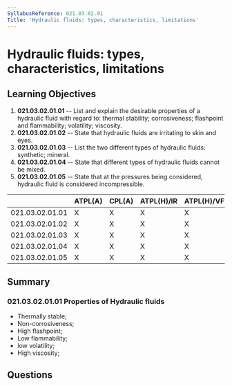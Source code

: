 ```yaml
---
SyllabusReference: 021.03.02.01
Title: 'Hydraulic fluids: types, characteristics, limitations'
---
```


# Hydraulic fluids: types, characteristics, limitations

## Learning Objectives

1. **021.03.02.01.01** -- List and explain the desirable properties of a hydraulic
   fluid with regard to: thermal stability; corrosiveness; flashpoint and
   flammability; volatility; viscosity.
2. **021.03.02.01.02** -- State that hydraulic fluids are irritating to skin and
   eyes.
3. **021.03.02.01.03** -- List the two different types of hydraulic fluids:
   synthetic; mineral.
4. **021.03.02.01.04** -- State that different types of hydraulic fluids cannot be
   mixed.
5. **021.03.02.01.05** -- State that at the pressures being considered, hydraulic
   fluid is considered incompressible.

|                 | ATPL(A) | CPL(A) | ATPL(H)/IR | ATPL(H)/VFR | CPL(H) | IR  | CBIR(A) |
| --------------- | ------- | ------ | ---------- | ----------- | ------ | --- | ------- |
| 021.03.02.01.01 | X       | X      | X          | X           | X      |     |         |
| 021.03.02.01.02 | X       | X      | X          | X           | X      |     |         |
| 021.03.02.01.03 | X       | X      | X          | X           | X      |     |         |
| 021.03.02.01.04 | X       | X      | X          | X           | X      |     |         |
| 021.03.02.01.05 | X       | X      | X          | X           | X      |     |         |

## Summary

### 021.03.02.01.01 Properties of Hydraulic fluids

- Thermally stable;
- Non-corrosiveness;
- High flashpoint;
- Low flammability;
- low volatility;
- High viscosity;

## Questions
